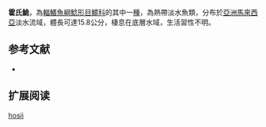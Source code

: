 {{Speciesbox
| name = 霍氏鮠
| image =
| image_width = 250px
| image_caption = 
| status = NE
| status_system = IUCN3.1
| genus = Leiocassis 
| species = hosii
| authority = {{le|查爾斯·塔特·里根|Charles Tate Regan|Regan}}, 1906
| synonyms = *''Liocassis hosii '',Regan, 1906 
}}
'''霍氏鮠'''，為[[輻鰭魚綱|輻鰭魚綱]][[鯰形目|鯰形目]][[鱨科|鱨科]]的其中一[[種|種]]，為熱帶淡水魚類，分布於[[亞洲|亞洲]][[馬來西亞|馬來西亞]]淡水流域，體長可達15.8公分，棲息在底層水域，生活習性不明。

==参考文献==
*{{FishBase_species|genus=Leiocassis|species=hosii|year=2015|month=4}}

== 扩展阅读 ==
{{refbegin}}
{{wikispecies-inline|Leiocassis hosii|霍氏鮠}}
{{refend}}
{{Taxonbar|from=Q5515098}}

[[Category:鮠属|hosii]]